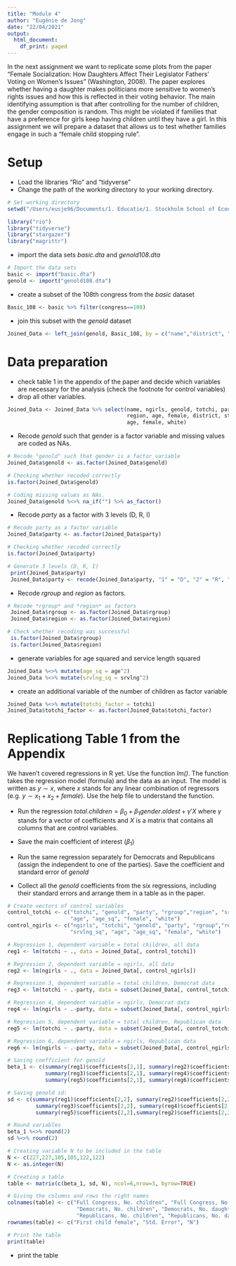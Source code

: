 ```yaml
---
title: "Module 4"
author: "Eugénie de Jong"
date: "22/04/2021"
output:
  html_document:
    df_print: paged
---
```


In the next assignment we want to replicate some plots from the paper "Female Socialization: How Daughters Affect Their Legislator Fathers' Voting on Women's Issues" (Washington, 2008). The paper explores whether having a daughter makes politicians more sensitive to women's rights issues and how this is reflected in their voting behavior. The main identifying assumption is that after controlling for the number of children, the gender composition is random. This might be violated if families that have a preference for girls keep having children until they have a girl. In this assignment we will prepare a dataset that allows us to test whether families engage in such a "female child stopping rule".


# Setup

* Load the libraries "Rio" and "tidyverse"
* Change the path of the working directory to your working directory.

```r
# Set working directory 
setwd("/Users/eusje96/Documents/1. Educatie/1. Stockholm School of Economics/1. Year 1/2. Semester 2/Term 4/Introduction to data-analysis in R/Assignments/Module_4")

library("rio")
library("tidyverse")
library("stargazer")
library("magrittr")
```

* import the data sets *basic.dta* and *genold108.dta*
```r
# Import the data sets
basic <- import("basic.dta")
genold <- import("genold108.dta")
```

* create a subset of the 108th congress from the *basic* dataset
```r
Basic_108 <- basic %>% filter(congress==108)
```

* join this subset with the *genold* dataset
```r
Joined_Data <- left_join(genold, Basic_108, by = c("name","district", "statenam"))
```

# Data preparation

* check table 1 in the appendix of the paper and decide which variables are necessary for the analysis (check the footnote for control variables)
* drop all other variables.
```r
Joined_Data <- Joined_Data %>% select(name, ngirls, genold, totchi, party, rgroup, 
                                      region, age, female, district, statenam, srvlng, 
                                      age, female, white)
```

* Recode *genold* such that gender is a factor variable and missing values are coded as NAs.
```r
# Recode "genold" such that gender is a factor variable 
Joined_Data$genold <- as.factor(Joined_Data$genold)

# Checking whether recoded correctly
is.factor(Joined_Data$genold)

# Coding missing values as NAs.  
Joined_Data$genold %<>% na_if("") %>% as_factor()
```

* Recode *party* as a factor with 3 levels (D, R, I)
```r
# Recode party as a factor variable
Joined_Data$party <- as.factor(Joined_Data$party)

# Checking whether recoded correctly
is.factor(Joined_Data$party)

# Generate 3 levels (D, R, I)
 print(Joined_Data$party)
 Joined_Data$party <- recode(Joined_Data$party, "1" = "D", "2" = "R", "3" = "I")

```

* Recode *rgroup* and *region* as factors.
```r
# Recode *rgroup* and *region* as factors
 Joined_Data$rgroup <- as.factor(Joined_Data$rgroup)
 Joined_Data$region <- as.factor(Joined_Data$region)

# Check whether recoding was successful
 is.factor(Joined_Data$rgroup)
 is.factor(Joined_Data$region)
```

* generate variables for age squared and service length squared
```r
Joined_Data %<>% mutate(age_sq = age^2)
Joined_Data %<>% mutate(srvlng_sq = srvlng^2)
```

* create an additional variable of the number of children as factor variable
```r
Joined_Data %<>% mutate(totchi_factor = totchi)
Joined_Data$totchi_factor <- as.factor(Joined_Data$totchi_factor)
```

# Replicationg Table 1 from the Appendix

We haven't covered regressions in R yet. Use the function *lm()*. The function takes the regression model (formula) and the data as an input. The model is written as $y \sim x$, where $x$ stands for any linear combination of regressors (e.g. $y \sim x_1 + x_2 + female$). Use the help file to understand the function.

* Run the regression $total.children = \beta_0 + \beta_1 gender.oldest + \gamma'X$ where $\gamma$ stands for a vector of coefficients and $X$ is a matrix that contains all columns that are control variables.\footnote{This is just a short notation instead of writing the full model with all control variables $totchi = \beta_0 + \beta_1 genold + \gamma_1 age + \gamma_2 age^2 + \gamma_3 Democrat + ... + \epsilon$ which quickly gets out of hand for large models.}

* Save the main coefficient of interest ($\beta_1$)
* Run the same regression separately for Democrats and Republicans (assign the independent to one of the parties). Save the coefficient and standard error of *genold*
* Collect all the *genold* coefficients from the six regressions, including their standard errors and arrange them in a table as in the paper.

```r
# Create vectors of control variables
control_totchi <- c("totchi", "genold", "party", "rgroup","region", "srvlng", "srvlng_sq", 
                    "age", "age_sq", "female", "white")
control_ngirls <- c("ngirls", "totchi", "genold", "party", "rgroup","region", "srvlng", 
                    "srvlng_sq", "age", "age_sq", "female", "white")

# Regression 1, dependent variable = total children, all data
reg1 <- lm(totchi ~ ., data = Joined_Data[, control_totchi])

# Regression 2, dependent variable = ngirls, all data
reg2 <- lm(ngirls ~ ., data = Joined_Data[, control_ngirls])

# Regression 3, dependent variable = total children, Democrat data
reg3 <- lm(totchi ~ .-party, data = subset(Joined_Data[, control_totchi], party= "D"))

# Regression 4, dependent variable = ngirls, Democrat data
reg4 <- lm(ngirls ~ .-party, data = subset(Joined_Data[, control_ngirls], party= "D"))

# Regression 5, dependent variable = total children, Republican data
reg5 <- lm(totchi ~ .-party, data = subset(Joined_Data[, control_totchi], party= "R"))

# Regression 6, dependent variable = ngirls, Republican data
reg6 <- lm(ngirls ~ .-party, data = subset(Joined_Data[, control_ngirls], party= "R"))

# Saving coefficient for genold
beta_1 <- c(summary(reg1)$coefficients[2,1], summary(reg2)$coefficients[2,1], 
            summary(reg3)$coefficients[2,1], summary(reg4)$coefficients[2,1], 
            summary(reg5)$coefficients[2,1], summary(reg6)$coefficients[2,1])

# Saving genold sd:
sd <- c(summary(reg1)$coefficients[2,2], summary(reg2)$coefficients[2,2],
         summary(reg3)$coefficients[2,2], summary(reg4)$coefficients[2,2],
         summary(reg5)$coefficients[2,2],summary(reg2)$coefficients[2,2])

# Round variables
beta_1 %<>% round(2)
sd %<>% round(2)

# Creating variable N to be included in the table 
N <- c(227,227,105,105,122,122)
N <- as.integer(N)

# Creating a table 
table <- matrix(c(beta_1, sd, N), ncol=6,nrow=3, byrow=TRUE)

# Giving the columns and rows the right names 
colnames(table) <- c("Full Congress, No. children", "Full Congress, No. daughters", 
                      "Democrats, No. children", "Democrats, No. daughters",
                      "Republicans, No. children", "Republicans, No. daughters")
rownames(table) <- c("First child female", "Std. Error", "N")

# Print the table 
print(table)
```


* print the table